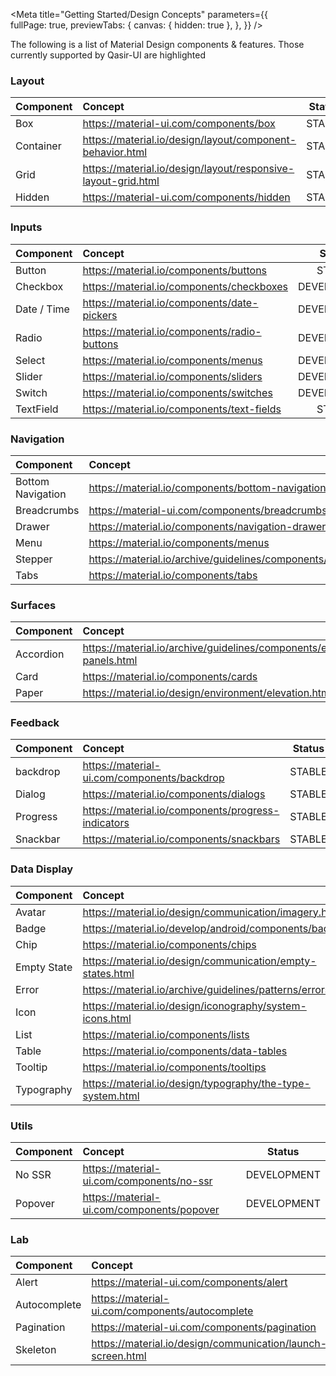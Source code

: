 
<Meta title="Getting Started/Design Concepts" 
  parameters={{      
    fullPage: true,
    previewTabs: {
      canvas: { hidden: true },
    },
  }} 
/>

<Title>Design Concepts</Title>
<Subtitle>The following is a list of Material Design components & features. Those currently supported by Qasir-UI are highlighted</Subtitle>

### Layout

<table>
    <thead>
        <tr>
            <th align="left">Component</th>
            <th align="left">Concept</th>
            <th>Status</th>            
        </tr>
    </thead>
    <tbody>
        <tr>
            <td>
                Box
            </td>
            <td><a class="link" target="_blank" href="https://material-ui.com/components/box/">https://material-ui.com/components/box</a></td>
            <td align="center" style={{width: '1%'}}><div style={{backgroundColor: colors.green50, color: colors.white, padding: '0 5px'}}>STABLE</div></td>               
        </tr>     
        <tr>
            <td>
                Container
            </td>
            <td><a class="link" target="_blank" href="https://material.io/design/layout/component-behavior.html">https://material.io/design/layout/component-behavior.html</a></td>
            <td align="center" style={{width: '1%'}}><div style={{backgroundColor: colors.green50, color: colors.white, padding: '0 5px'}}>STABLE</div></td>               
        </tr>        
        <tr>
            <td>
                Grid
            </td>
            <td><a class="link" target="_blank" href="https://material.io/design/layout/responsive-layout-grid.html">https://material.io/design/layout/responsive-layout-grid.html</a></td>
            <td align="center" style={{width: '1%'}}><div style={{backgroundColor: colors.green50, color: colors.white, padding: '0 5px'}}>STABLE</div></td>               
        </tr>       
        <tr>
            <td>
                Hidden
            </td>
            <td><a class="link" target="_blank" href="https://material-ui.com/components/hidden/">https://material-ui.com/components/hidden</a></td>
            <td align="center" style={{width: '1%'}}><div style={{backgroundColor: colors.green50, color: colors.white, padding: '0 5px'}}>STABLE</div></td>               
        </tr>     
    </tbody>
</table>

### Inputs

<table>
    <thead>
        <tr>
            <th align="left">Component</th>
            <th align="left">Concept</th>
            <th>Status</th>            
        </tr>
    </thead>
    <tbody>
        <tr>
            <td>
                Button
            </td>
            <td><a class="link" target="_blank" href="https://material.io/components/buttons">https://material.io/components/buttons</a></td>
            <td align="center" style={{width: '1%'}}><div style={{backgroundColor: colors.green50, color: colors.white, padding: '0 5px'}}>STABLE</div></td>               
        </tr>
        <tr>
            <td>
                Checkbox
            </td>
            <td><a class="link" target="_blank" href="https://material.io/components/checkboxes">https://material.io/components/checkboxes</a></td>
            <td align="center" style={{width: '1%'}}><div style={{backgroundColor: colors.orange50, color: colors.white, padding: '0 5px'}}>DEVELOPMENT</div></td>               
        </tr>
        <tr>
            <td>
                Date / Time
            </td>
            <td><a class="link" target="_blank" href="https://material.io/components/date-pickers">https://material.io/components/date-pickers</a></td>
            <td align="center" style={{width: '1%'}}><div style={{backgroundColor: colors.orange50, color: colors.white, padding: '0 5px'}}>DEVELOPMENT</div></td>               
        </tr>
        <tr>
            <td>
                Radio
            </td>
            <td><a class="link" target="_blank" href="https://material.io/components/radio-buttons">https://material.io/components/radio-buttons</a></td>
            <td align="center" style={{width: '1%'}}><div style={{backgroundColor: colors.orange50, color: colors.white, padding: '0 5px'}}>DEVELOPMENT</div></td>               
        </tr>
        <tr>
            <td>
                Select
            </td>
            <td><a class="link" target="_blank" href="https://material.io/components/menus">https://material.io/components/menus</a></td>
            <td align="center" style={{width: '1%'}}><div style={{backgroundColor: colors.orange50, color: colors.white, padding: '0 5px'}}>DEVELOPMENT</div></td>            
        </tr>
        <tr>
            <td>
                Slider
            </td>
            <td><a class="link" target="_blank" href="https://material.io/components/sliders">https://material.io/components/sliders</a></td>
            <td align="center" style={{width: '1%'}}><div style={{backgroundColor: colors.orange50, color: colors.white, padding: '0 5px'}}>DEVELOPMENT</div></td>            
        </tr>
        <tr>
            <td>
                Switch
            </td>
            <td><a class="link" target="_blank" href="https://material.io/components/switches">https://material.io/components/switches</a></td>
            <td align="center" style={{width: '1%'}}><div style={{backgroundColor: colors.orange50, color: colors.white, padding: '0 5px'}}>DEVELOPMENT</div></td>            
        </tr>
        <tr>
            <td>
                TextField
            </td>
            <td><a class="link" target="_blank" href="https://material.io/components/text-fields">https://material.io/components/text-fields</a></td>
            <td align="center" style={{width: '1%'}}><div style={{backgroundColor: colors.green50, color: colors.white, padding: '0 5px'}}>STABLE</div></td>               
        </tr>
    </tbody>
</table>

### Navigation

<table>
    <thead>
        <tr>
            <th align="left">Component</th>
            <th align="left">Concept</th>
            <th>Status</th>            
        </tr>
    </thead>
    <tbody>
        <tr>
            <td>
                Bottom Navigation
            </td>
            <td><a class="link" target="_blank" href="https://material.io/components/bottom-navigation">https://material.io/components/bottom-navigation</a></td>
            <td align="center" style={{width: '1%'}}><div style={{backgroundColor: colors.orange50, color: colors.white, padding: '0 5px'}}>DEVELOPMENT</div></td>            
        </tr>
        <tr>
            <td>
                Breadcrumbs
            </td>
            <td><a class="link" target="_blank" href="https://material-ui.com/components/breadcrumbs/">https://material-ui.com/components/breadcrumbs</a></td>
            <td align="center" style={{width: '1%'}}><div style={{backgroundColor: colors.orange50, color: colors.white, padding: '0 5px'}}>DEVELOPMENT</div></td>            
        </tr>
        <tr>
            <td>
                Drawer
            </td>
            <td><a class="link" target="_blank" href="https://material.io/components/navigation-drawer">https://material.io/components/navigation-drawer</a></td>
            <td align="center" style={{width: '1%'}}><div style={{backgroundColor: colors.orange50, color: colors.white, padding: '0 5px'}}>DEVELOPMENT</div></td>            
        </tr>
        <tr>
            <td>
                Menu
            </td>
            <td><a class="link" target="_blank" href="https://material.io/components/menus">https://material.io/components/menus</a></td>
            <td align="center" style={{width: '1%'}}><div style={{backgroundColor: colors.orange50, color: colors.white, padding: '0 5px'}}>DEVELOPMENT</div></td>            
        </tr>
        <tr>
            <td>
                Stepper
            </td>
            <td><a class="link" target="_blank" href="https://material.io/archive/guidelines/components/steppers.html">https://material.io/archive/guidelines/components/steppers.html</a></td>
            <td align="center" style={{width: '1%'}}><div style={{backgroundColor: colors.orange50, color: colors.white, padding: '0 5px'}}>DEVELOPMENT</div></td>            
        </tr>
        <tr>
            <td>
                Tabs
            </td>
            <td><a class="link" target="_blank" href="https://material.io/components/tabs">https://material.io/components/tabs</a></td>
            <td align="center" style={{width: '1%'}}><div style={{backgroundColor: colors.orange50, color: colors.white, padding: '0 5px'}}>DEVELOPMENT</div></td>            
        </tr>        
    </tbody>
</table>

### Surfaces

<table>
    <thead>
        <tr>
            <th align="left">Component</th>
            <th align="left">Concept</th>
            <th>Status</th>            
        </tr>
    </thead>
    <tbody>
        <tr>
            <td>
                Accordion
            </td>
            <td><a class="link" target="_blank" href="https://material.io/archive/guidelines/components/expansion-panels.html">https://material.io/archive/guidelines/components/expansion-panels.html</a></td>
            <td align="center" style={{width: '1%'}}><div style={{backgroundColor: colors.orange50, color: colors.white, padding: '0 5px'}}>DEVELOPMENT</div></td>            
        </tr>
        <tr>
            <td>
                Card
            </td>
            <td><a class="link" target="_blank" href="https://material.io/components/cards">https://material.io/components/cards</a></td>
            <td align="center" style={{width: '1%'}}><div style={{backgroundColor: colors.orange50, color: colors.white, padding: '0 5px'}}>DEVELOPMENT</div></td>            
        </tr>     
        <tr>
            <td>
                Paper
            </td>
            <td><a class="link" target="_blank" href="https://material.io/design/environment/elevation.html">https://material.io/design/environment/elevation.html</a></td>
            <td align="center" style={{width: '1%'}}><div style={{backgroundColor: colors.orange50, color: colors.white, padding: '0 5px'}}>DEVELOPMENT</div></td>            
        </tr>           
    </tbody>
</table>

### Feedback

<table>
    <thead>
        <tr>
            <th align="left">Component</th>
            <th align="left">Concept</th>
            <th>Status</th>            
        </tr>
    </thead>
    <tbody>
        <tr>
            <td>
                backdrop
            </td>
            <td><a class="link" target="_blank" href="https://material-ui.com/components/backdrop/">https://material-ui.com/components/backdrop</a></td>
            <td align="center" style={{width: '1%'}}><div style={{backgroundColor: colors.green50, color: colors.white, padding: '0 5px'}}>STABLE</div></td>               
        </tr>        
        <tr>
            <td>
                Dialog
            </td>
            <td><a class="link" target="_blank" href="https://material.io/components/dialogs">https://material.io/components/dialogs</a></td>
            <td align="center" style={{width: '1%'}}><div style={{backgroundColor: colors.green50, color: colors.white, padding: '0 5px'}}>STABLE</div></td>               
        </tr>
        <tr>
            <td>
                Progress
            </td>
            <td><a class="link" target="_blank" href="https://material.io/components/progress-indicators">https://material.io/components/progress-indicators</a></td>
            <td align="center" style={{width: '1%'}}><div style={{backgroundColor: colors.green50, color: colors.white, padding: '0 5px'}}>STABLE</div></td>               
        </tr>
        <tr>
            <td>
                Snackbar
            </td>
            <td><a class="link" target="_blank" href="https://material.io/components/snackbars">https://material.io/components/snackbars</a></td>
            <td align="center" style={{width: '1%'}}><div style={{backgroundColor: colors.green50, color: colors.white, padding: '0 5px'}}>STABLE</div></td>               
        </tr>        
    </tbody>
</table>

### Data Display

<table>
    <thead>
        <tr>
            <th align="left">Component</th>
            <th align="left">Concept</th>
            <th>Status</th>            
        </tr>
    </thead>
    <tbody>
        <tr>
            <td>
                Avatar
            </td>
            <td><a class="link" target="_blank" href="https://material.io/design/communication/imagery.html">https://material.io/design/communication/imagery.html</a></td>
            <td align="center" style={{width: '1%'}}><div style={{backgroundColor: colors.green50, color: colors.white, padding: '0 5px'}}>STABLE</div></td>               
        </tr>
        <tr>
            <td>
                Badge
            </td>
            <td><a class="link" target="_blank" href="https://material.io/develop/android/components/badging">https://material.io/develop/android/components/badging</a></td>
            <td align="center" style={{width: '1%'}}><div style={{backgroundColor: colors.orange50, color: colors.white, padding: '0 5px'}}>DEVELOPMENT</div></td>            
        </tr>
        <tr>
            <td>
                Chip
            </td>
            <td><a class="link" target="_blank" href="https://material.io/components/chips">https://material.io/components/chips</a></td>
            <td align="center" style={{width: '1%'}}><div style={{backgroundColor: colors.orange50, color: colors.white, padding: '0 5px'}}>DEVELOPMENT</div></td>            
        </tr>
        <tr>
            <td>
                Empty State
            </td>
            <td><a class="link" target="_blank" href="https://material.io/design/communication/empty-states.html">https://material.io/design/communication/empty-states.html</a></td>
            <td align="center" style={{width: '1%'}}><div style={{backgroundColor: colors.orange50, color: colors.white, padding: '0 5px'}}>DEVELOPMENT</div></td>               
        </tr>
        <tr>
            <td>
                Error
            </td>
            <td><a class="link" target="_blank" href="https://material.io/archive/guidelines/patterns/errors.html">https://material.io/archive/guidelines/patterns/errors.html</a></td>
            <td align="center" style={{width: '1%'}}><div style={{backgroundColor: colors.orange50, color: colors.white, padding: '0 5px'}}>DEVELOPMENT</div></td>               
        </tr>
        <tr>
            <td>
                Icon
            </td>
            <td><a class="link" target="_blank" href="https://material.io/design/iconography/system-icons.html">https://material.io/design/iconography/system-icons.html</a></td>
            <td align="center" style={{width: '1%'}}><div style={{backgroundColor: colors.orange50, color: colors.white, padding: '0 5px'}}>DEVELOPMENT</div></td>            
        </tr>
        <tr>
            <td>
                List
            </td>
            <td><a class="link" target="_blank" href="https://material.io/components/lists">https://material.io/components/lists</a></td>
            <td align="center" style={{width: '1%'}}><div style={{backgroundColor: colors.orange50, color: colors.white, padding: '0 5px'}}>DEVELOPMENT</div></td>            
        </tr>
        <tr>
            <td>
                Table
            </td>
            <td><a class="link" target="_blank" href="https://material.io/components/data-tables">https://material.io/components/data-tables</a></td>
            <td align="center" style={{width: '1%'}}><div style={{backgroundColor: colors.orange50, color: colors.white, padding: '0 5px'}}>DEVELOPMENT</div></td>            
        </tr>
        <tr>
            <td>
                Tooltip
            </td>
            <td><a class="link" target="_blank" href="https://material.io/components/tooltips">https://material.io/components/tooltips</a></td>
            <td align="center" style={{width: '1%'}}><div style={{backgroundColor: colors.orange50, color: colors.white, padding: '0 5px'}}>DEVELOPMENT</div></td>            
        </tr>
        <tr>
            <td>
                Typography
            </td>
            <td><a class="link" target="_blank" href="https://material.io/design/typography/the-type-system.html">https://material.io/design/typography/the-type-system.html</a></td>
            <td align="center" style={{width: '1%'}}><div style={{backgroundColor: colors.green50, color: colors.white, padding: '0 5px'}}>STABLE</div></td>               
        </tr>        
    </tbody>
</table>

### Utils

<table>
    <thead>
        <tr>
            <th align="left">Component</th>
            <th align="left">Concept</th>
            <th>Status</th>            
        </tr>
    </thead>
    <tbody>
        <tr>
            <td>
                No SSR
            </td>
            <td><a class="link" target="_blank" href="https://material-ui.com/components/no-ssr/">https://material-ui.com/components/no-ssr</a></td>
            <td align="center" style={{width: '1%'}}><div style={{backgroundColor: colors.orange50, color: colors.white, padding: '0 5px'}}>DEVELOPMENT</div></td>                  
        </tr>
        <tr>
            <td>
                Popover
            </td>
            <td><a class="link" target="_blank" href="https://material-ui.com/components/popover/">https://material-ui.com/components/popover</a></td>
            <td align="center" style={{width: '1%'}}><div style={{backgroundColor: colors.orange50, color: colors.white, padding: '0 5px'}}>DEVELOPMENT</div></td>                  
        </tr>
    </tbody>
</table>

### Lab

<table>
    <thead>
        <tr>
            <th align="left">Component</th>
            <th align="left">Concept</th>
            <th>Status</th>            
        </tr>
    </thead>
    <tbody>
        <tr>
            <td>
                Alert
            </td>
            <td><a class="link" target="_blank" href="https://material-ui.com/components/alert/">https://material-ui.com/components/alert</a></td>
            <td align="center" style={{width: '1%'}}><div style={{backgroundColor: colors.orange50, color: colors.white, padding: '0 5px'}}>DEVELOPMENT</div></td>                  
        </tr>
        <tr>
            <td>
                Autocomplete
            </td>
            <td><a class="link" target="_blank" href="https://material-ui.com/components/autocomplete/">https://material-ui.com/components/autocomplete</a></td>
            <td align="center" style={{width: '1%'}}><div style={{backgroundColor: colors.orange50, color: colors.white, padding: '0 5px'}}>DEVELOPMENT</div></td>                  
        </tr>
        <tr>
            <td>
                Pagination
            </td>
            <td><a class="link" target="_blank" href="https://material-ui.com/components/pagination/">https://material-ui.com/components/pagination</a></td>
            <td align="center" style={{width: '1%'}}><div style={{backgroundColor: colors.orange50, color: colors.white, padding: '0 5px'}}>DEVELOPMENT</div></td>                  
        </tr>
        <tr>
            <td>
                Skeleton
            </td>
            <td><a class="link" target="_blank" href="https://material.io/design/communication/launch-screen.html">https://material.io/design/communication/launch-screen.html</a></td>
            <td align="center" style={{width: '1%'}}><div style={{backgroundColor: colors.orange50, color: colors.white, padding: '0 5px'}}>DEVELOPMENT</div></td>                  
        </tr>
    </tbody>
</table>